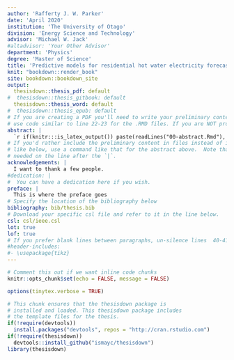 ```yaml
---
author: 'Rafferty J. W. Parker'
date: 'April 2020'
institution: 'The University of Otago'
division: 'Energy Science and Technology'
advisor: 'Michael W. Jack'
#altadvisor: 'Your Other Advisor'
department: 'Physics'
degree: 'Master of Science'
title: 'Predictive models for residential hot water electricity forecasting'
knit: "bookdown::render_book"
site: bookdown::bookdown_site
output: 
  thesisdown::thesis_pdf: default
#  thesisdown::thesis_gitbook: default
  thesisdown::thesis_word: default
#  thesisdown::thesis_epub: default
# If you are creating a PDF you'll need to write your preliminary content (e.g., abstract, acknowledgements) here or
# use code similar to line 22-23 for the .RMD files. If you are NOT producing a PDF, you can delete or silence lines 21-32 in this YAML header.
abstract: |
  `r if(knitr:::is_latex_output()) paste(readLines("00-abstract.Rmd"), collapse = '\n  ')`
# If you'd rather include the preliminary content in files instead of inline
# like below, use a command like that for the abstract above.  Note that a tab is 
# needed on the line after the `|`.
acknowledgements: |
  I want to thank a few people.
#dedication: |
#  You can have a dedication here if you wish. 
preface: |
  This is where the preface goes
# Specify the location of the bibliography below
bibliography: bib/thesis.bib
# Download your specific csl file and refer to it in the line below.
csl: csl/ieee.csl
lot: true
lof: true
# If you prefer blank lines between paragraphs, un-silence lines  40-41 (this requires package tikz)
#header-includes:
#- \usepackage{tikz}
---
```


<!--
Above is the YAML (YAML Ain't Markup Language) header that includes a lot of metadata used to produce the document.  Be careful with spacing in this header!

If you have other LaTeX packages you would like to include, delete the # before header-includes and list the packages after hyphens on new lines.

If you receive a duplicate label error after knitting, make sure to delete the index.Rmd file and then knit again.

-->
```r
# Comment this out if we want inline code chunks
knitr::opts_chunk$set(echo = FALSE, message = FALSE)
```

<!--

Uncomment the following chunk if and when necessary for debugging purposes
-->
```r
options(tinytex.verbose = TRUE)
```


```r
# This chunk ensures that the thesisdown package is
# installed and loaded. This thesisdown package includes
# the template files for the thesis.
if(!require(devtools))
  install.packages("devtools", repos = "http://cran.rstudio.com")
if(!require(thesisdown))
  devtools::install_github("ismayc/thesisdown")
library(thesisdown)
```

<!-- On ordering the chapter files:
There are two options:
1. Name your chapter files in the order in which you want them to appear (e.g., 01-Inro, 02-Data, 03-Conclusions). 
2. Otherwise, you can specify the order in which they appear in the _bookdown.yml (for PDF only).

Do not include 00(two-hyphens)prelim.Rmd and 00-abstract.Rmd in the YAML file--they are handled in the YAML above differently for the PDF version.
-->

<!-- We can use {.unnumbered} here to make the introduction "Chapter 0." You can also use {-} for no numbers
on chapters.
-->

